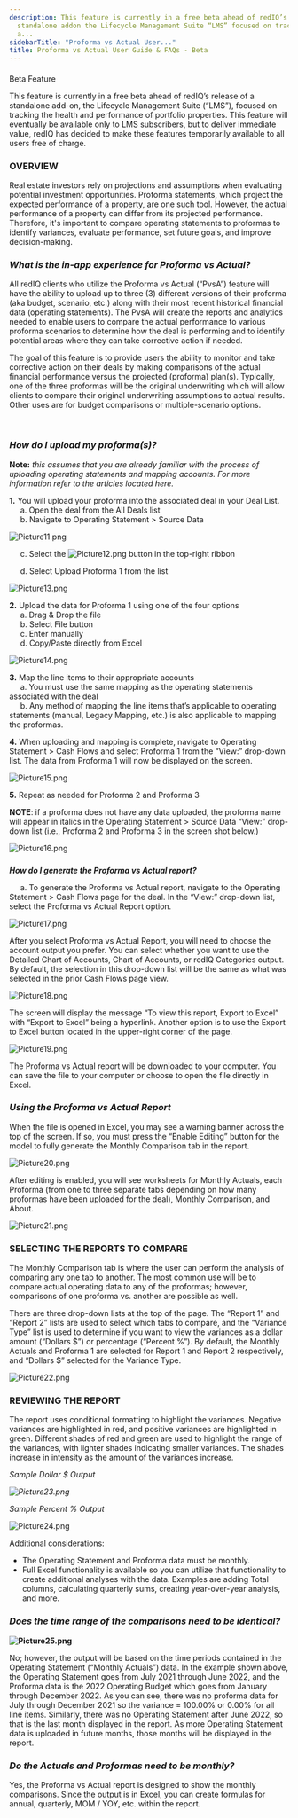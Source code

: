 ```yaml
---
description: This feature is currently in a free beta ahead of redIQ’s release of a
  standalone addon the Lifecycle Management Suite “LMS” focused on tracking the health
  a...
sidebarTitle: "Proforma vs Actual User..."
title: Proforma vs Actual User Guide & FAQs - Beta
---
```


#### 
 Beta Feature


This feature is currently in a free beta ahead of redIQ’s release of a standalone add-on, the Lifecycle Management Suite (“LMS”), focused on tracking the health and performance of portfolio properties. This feature will eventually be available only to LMS subscribers, but to deliver immediate value, redIQ has decided to make these features temporarily available to all users free of charge.



### **OVERVIEW**


Real estate investors rely on projections and assumptions when evaluating potential investment opportunities. Proforma statements, which project the expected performance of a property, are one such tool. However, the actual performance of a property can differ from its projected performance. Therefore, it's important to compare operating statements to proformas to identify variances, evaluate performance, set future goals, and improve decision-making.


### ***What is the in-app experience for Proforma vs Actual?***


All redIQ clients who utilize the Proforma vs Actual (“PvsA”) feature will have the ability to upload up to three (3) different versions of their proforma (aka budget, scenario, etc.) along with their most recent historical financial data (operating statements). The PvsA will create the reports and analytics needed to enable users to compare the actual performance to various proforma scenarios to determine how the deal is performing and to identify potential areas where they can take corrective action if needed.


  
The goal of this feature is to provide users the ability to monitor and take corrective action on their deals by making comparisons of the actual financial performance versus the projected (proforma) plan(s). Typically, one of the three proformas will be the original underwriting which will allow clients to compare their original underwriting assumptions to actual results. Other uses are for budget comparisons or multiple-scenario options.


 


### ***How do I upload my proforma(s)?***


**Note:** *this assumes that you are already familiar with the process of uploading operating statements and mapping accounts. For more information refer to the articles located here.*


**1.** You will upload your proforma into the associated deal in your Deal List.  
     a. Open the deal from the All Deals list  
     b. Navigate to Operating Statement > Source Data


<Frame caption="Operating statement menu with options like Summary, Cash Flows, and Source Data.">
  <img src="/images/rediq/c3e1dc914b64112ee3af2e36ac089ac2ecddab88.png" alt="Picture11.png" />
</Frame>


     c. Select the ![Picture12.png](/images/rediq/619f2cddac1324d116662f2c0b6d5be50f156e72.png) button in the top-right ribbon


     d. Select Upload Proforma 1 from the list


<Frame caption="Dropdown menu for uploading various financial documents, including Proforma options.">
  <img src="/images/rediq/8e769624fe68f02900a720623aab66ef3108877c.png" alt="Picture13.png" />
</Frame>


**2.** Upload the data for Proforma 1 using one of the four options  
     a. Drag & Drop the file  
     b. Select File button  
     c. Enter manually  
     d. Copy/Paste directly from Excel


<Frame caption="Upload interface for processing operating statements with drag-and-drop functionality.">
  <img src="/images/rediq/2695d7dbf8fffae3e2004bdc099b850bcbf0aa13.png" alt="Picture14.png" />
</Frame>


**3.** Map the line items to their appropriate accounts  
     a. You must use the same mapping as the operating statements associated with the deal  
     b. Any method of mapping the line items that’s applicable to operating statements (manual, Legacy Mapping, etc.) is also applicable to mapping the proformas.  
  



**4.** When uploading and mapping is complete, navigate to Operating Statement > Cash Flows and select Proforma 1 from the “View:” drop-down list. The data from Proforma 1 will now be displayed on the screen.


<Frame caption="Select &quot;Cash Flows&quot; under &quot;Operating Statement&quot; and choose report type.">
  <img src="/images/rediq/56073f2dbb94afa6c71231a334ae55c38dd2b160.png" alt="Picture15.png" />
</Frame>


**5.** Repeat as needed for Proforma 2 and Proforma 3


**NOTE**: if a proforma does not have any data uploaded, the proforma name will appear in italics in the Operating Statement > Source Data “View:” drop-down list (i.e., Proforma 2 and Proforma 3 in the screen shot below.)


<Frame caption="Dropdown menu for selecting between Actuals and Proforma options in Operating Statement.">
  <img src="/images/rediq/f96004cff21dc22125c5833802b78e0d94ae754f.png" alt="Picture16.png" />
</Frame>


### 
***How do I generate the Proforma vs Actual report?***


     a. To generate the Proforma vs Actual report, navigate to the Operating Statement > Cash Flows page for the deal. In the “View:” drop-down list, select the Proforma vs Actual Report option.


<Frame caption="Dropdown menu for selecting report types, including &quot;Proforma vs Actual Report.&quot;">
  <img src="/images/rediq/d3840a8ab090a43e847f6fcbc0048b0d41e62754.png" alt="Picture17.png" />
</Frame>


After you select Proforma vs Actual Report, you will need to choose the account output you prefer. You can select whether you want to use the Detailed Chart of Accounts, Chart of Accounts, or redIQ Categories output. By default, the selection in this drop-down list will be the same as what was selected in the prior Cash Flows page view.


<Frame caption="Dropdown menu for selecting chart of accounts in operating statements.">
  <img src="/images/rediq/8b1deafa6bdec579af67f858cf2f0d1e7c513362.png" alt="Picture18.png" />
</Frame>


The screen will display the message “To view this report, Export to Excel” with “Export to Excel” being a hyperlink. Another option is to use the Export to Excel button located in the upper-right corner of the page.


<Frame caption="Export report options for Proforma vs Actual analysis in Excel format.">
  <img src="/images/rediq/3497be0bcc7c70a55a5e0014a6457b4c0cca8d12.png" alt="Picture19.png" />
</Frame>


The Proforma vs Actual report will be downloaded to your computer. You can save the file to your computer or choose to open the file directly in Excel.


### ***Using the Proforma vs Actual Report***


When the file is opened in Excel, you may see a warning banner across the top of the screen. If so, you must press the “Enable Editing” button for the model to fully generate the Monthly Comparison tab in the report.


<Frame caption="Enable editing in Protected View for secure document access.">
  <img src="/images/rediq/f844e7b6f1a39ffa843deb6a1aa57f9bbf9466f9.png" alt="Picture20.png" />
</Frame>


After editing is enabled, you will see worksheets for Monthly Actuals, each Proforma (from one to three separate tabs depending on how many proformas have been uploaded for the deal), Monthly Comparison, and About.


<Frame caption="Table displaying monthly actuals and proforma comparisons for various categories.">
  <img src="/images/rediq/c7f2a4168054b1e6bc44265f878ff7096a3e1d33.png" alt="Picture21.png" />
</Frame>


### **SELECTING THE REPORTS TO COMPARE**


The Monthly Comparison tab is where the user can perform the analysis of comparing any one tab to another. The most common use will be to compare actual operating data to any of the proformas; however, comparisons of one proforma vs. another are possible as well.


  
There are three drop-down lists at the top of the page. The “Report 1” and “Report 2” lists are used to select which tabs to compare, and the “Variance Type” list is used to determine if you want to view the variances as a dollar amount (“Dollars $”) or percentage (“Percent %”). By default, the Monthly Actuals and Proforma 1 are selected for Report 1 and Report 2 respectively, and “Dollars $” selected for the Variance Type.


<Frame caption="Dropdown menu for selecting report types in a cash flow comparison table.">
  <img src="/images/rediq/c8dd2b6b88615bb581b2f9b2832394037c7d33df.png" alt="Picture22.png" />
</Frame>


### **REVIEWING THE REPORT**


The report uses conditional formatting to highlight the variances. Negative variances are highlighted in red, and positive variances are highlighted in green. Different shades of red and green are used to highlight the range of the variances, with lighter shades indicating smaller variances. The shades increase in intensity as the amount of the variances increase.


  
*Sample Dollar $ Output*


*![Picture23.png](/images/rediq/e434677b9a20a8096ea737d9338f760645a15cbb.png)*


*Sample Percent % Output*


<Frame caption="Monthly cash flow comparison table with actual vs. budgeted figures and variance analysis.">
  <img src="/images/rediq/844b2d9e2a70f37651cf22f87f2d93db115665a3.png" alt="Picture24.png" />
</Frame>


Additional considerations:


* The Operating Statement and Proforma data must be monthly.
* Full Excel functionality is available so you can utilize that functionality to create additional analyses with the data. Examples are adding Total columns, calculating quarterly sums, creating year-over-year analysis, and more.


### ***Does the time range of the comparisons need to be identical?***


**![Picture25.png](/images/rediq/a7923a58c50b6f2c01750514a3334f45a6495aeb.png)**


No; however, the output will be based on the time periods contained in the Operating Statement (“Monthly Actuals”) data. In the example shown above, the Operating Statement goes from July 2021 through June 2022, and the Proforma data is the 2022 Operating Budget which goes from January through December 2022. As you can see, there was no proforma data for July through December 2021 so the variance = 100.00% or 0.00% for all line items. Similarly, there was no Operating Statement after June 2022, so that is the last month displayed in the report. As more Operating Statement data is uploaded in future months, those months will be displayed in the report.


### ***Do the Actuals and Proformas need to be monthly?***


Yes, the Proforma vs Actual report is designed to show the monthly comparisons. Since the output is in Excel, you can create formulas for annual, quarterly, MOM / YOY, etc. within the report.